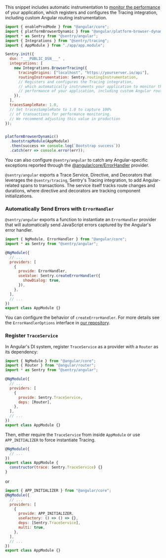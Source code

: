 This snippet includes automatic instrumentation to [monitor the performance](/platforms/javascript/performance/) of your application, which registers and configures the Tracing integration, including custom Angular routing instrumentation.

```javascript
import { enableProdMode } from "@angular/core";
import { platformBrowserDynamic } from "@angular/platform-browser-dynamic";
import * as Sentry from "@sentry/angular";
import { Integrations } from "@sentry/tracing";
import { AppModule } from "./app/app.module";

Sentry.init({
  dsn: "___PUBLIC_DSN___" ,
  integrations: [
    new Integrations.BrowserTracing({
      tracingOrigins: ["localhost", "https://yourserver.io/api"],
      routingInstrumentation: Sentry.routingInstrumentation,
      // Registers and configures the Tracing integration,
      // which automatically instruments your application to monitor the
      // performance of your application, including custom Angular routing instrumentation
    }),
  ],
  tracesSampleRate: 1.0,
  // Set tracesSampleRate to 1.0 to capture 100%
  // of transactions for performance monitoring.
  // We recommend adjusting this value in production
});


platformBrowserDynamic()
  .bootstrapModule(AppModule)
  .then(success => console.log(`Bootstrap success`))
  .catch(err => console.error(err));
```

You can also configure `@sentry/angular` to catch any Angular-specific exceptions reported through the [@angular/core/ErrorHandler](https://angular.io/api/core/ErrorHandler) provider.

`@sentry/angular` exports a Trace Service, Directive, and Decorators that leverages the `@sentry/tracing`, Sentry's Tracing integration, to add Angular-related spans to transactions. The service itself tracks route changes and durations, where directive and decorators are tracking component initializations.

### Automatically Send Errors with `ErrorHandler`

`@sentry/angular` exports a function to instantiate an `ErrorHandler` provider that will automatically send JavaScript errors captured by the Angular's error handler.

```javascript
import { NgModule, ErrorHandler } from "@angular/core";
import * as Sentry from "@sentry/angular";

@NgModule({
  // ...
  providers: [
    {
      provide: ErrorHandler,
      useValue: Sentry.createErrorHandler({
        showDialog: true,
      }),
    },
  ],
  // ...
})
export class AppModule {}
```

You can configure the behavior of `createErrorHandler`. For more details see the `ErrorHandlerOptions` interface in [our repository](https://github.com/getsentry/sentry-javascript/blob/master/packages/angular/src/errorhandler.ts).

### Register `TraceService`

In Angular's DI system, register `TraceService` as a provider with a `Router` as its dependency:

```javascript
import { NgModule } from "@angular/core";
import { Router } from "@angular/router";
import * as Sentry from "@sentry/angular";

@NgModule({
  // ...
  providers: [
    {
      provide: Sentry.TraceService,
      deps: [Router],
    },
  ],
  // ...
})
export class AppModule {}
```
Then, either require the `TraceService` from inside `AppModule` or use `APP_INITIALIZER` to force instantiate Tracing.
```javascript
@NgModule({
  // ...
})
export class AppModule {
  constructor(trace: Sentry.TraceService) {}
}
```

or

```javascript
import { APP_INITIALIZER } from "@angular/core";
@NgModule({
  // ...
  providers: [
    {
      provide: APP_INITIALIZER,
      useFactory: () => () => {},
      deps: [Sentry.TraceService],
      multi: true,
    },
  ],
  // ...
})
export class AppModule {}
```
